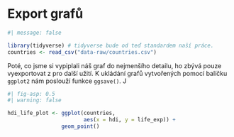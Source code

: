 # Export grafů

```r
#| message: false

library(tidyverse) # tidyverse bude od teď standardem naší práce.
countries <- read_csv("data-raw/countries.csv")
```

Poté, co jsme si vypiplali náš graf do nejmenšího detailu, ho zbývá pouze vyexportovat z pro další užití. K ukládání grafů vytvořených pomocí balíčku `ggplot2` nám poslouží funkce `ggsave()`. J

```r
#| fig-asp: 0.5
#| warning: false

hdi_life_plot <- ggplot(countries,
                        aes(x = hdi, y = life_exp)) +
                 geom_point()
```
